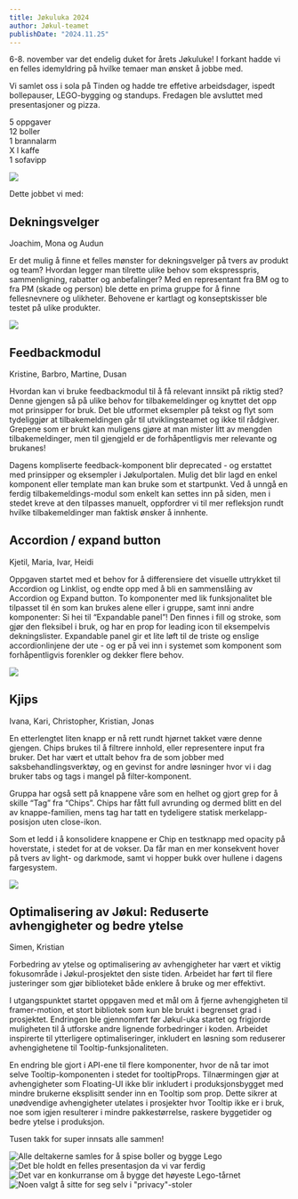 ```yaml
---
title: Jøkuluka 2024
author: Jøkul-teamet
publishDate: "2024.11.25"
---
```


6-8. november var det endelig duket for årets Jøkuluke!
I forkant hadde vi en felles idemyldring på hvilke temaer man ønsket å jobbe med.

Vi samlet oss i sola på Tinden og hadde tre effetive arbeidsdager, ispedt bollepauser, LEGO-bygging og standups. Fredagen ble avsluttet med presentasjoner og pizza.

<div style={{ fontSize: "2em" }}>
    5 oppgaver
    <br />
    12 boller
    <br />
    1 brannalarm
    <br />
    X l kaffe
    <br />
    1 sofavipp
    <br />
</div>

![](/assets/blog/updates/jokul-uke-2024/IMG_2412.jpg)

Dette jobbet vi med:

## Dekningsvelger

Joachim, Mona og Audun

Er det mulig å finne et felles mønster for dekningsvelger på tvers av produkt og team? Hvordan legger man tilrette ulike behov som ekspresspris, sammenligning, rabatter og anbefalinger? Med en representant fra BM og to fra PM (skade og person) ble dette en prima gruppe for å finne fellesnevnere og ulikheter. Behovene er kartlagt og konseptskisser ble testet på ulike produkter.

![](/assets/blog/updates/jokul-uke-2024/dekningsvelger.png)

## Feedbackmodul

Kristine, Barbro, Martine, Dusan

Hvordan kan vi bruke feedbackmodul til å få relevant innsikt på riktig sted? Denne gjengen så på ulike behov for tilbakemeldinger og knyttet det opp mot prinsipper for bruk. Det ble utformet eksempler på tekst og flyt som tydeliggjør at tilbakemeldingen går til utviklingsteamet og ikke til rådgiver. Grepene som er brukt kan muligens gjøre at man mister litt av mengden tilbakemeldinger, men til gjengjeld er de forhåpentligvis mer relevante og brukanes!

Dagens kompliserte feedback-komponent blir deprecated - og erstattet med prinsipper og eksempler i Jøkulportalen. Mulig det blir lagd en enkel komponent eller template man kan bruke som et startpunkt. Ved å unngå en ferdig tilbakemeldings-modul som enkelt kan settes inn på siden, men i stedet kreve at den tilpasses manuelt, oppfordrer vi til mer refleksjon rundt hvilke tilbakemeldinger man faktisk ønsker å innhente.

[](/assets/blog/updates/jokul-uke-2024/feedback.png)

## Accordion / expand button

Kjetil, Maria, Ivar, Heidi

Oppgaven startet med et behov for å differensiere det visuelle uttrykket til Accordion og Linklist, og endte opp med å bli en sammenslåing av Accordion og Expand button. To komponenter med lik funksjonalitet ble tilpasset til én som kan brukes alene eller i gruppe, samt inni andre komponenter: Si hei til “Expandable panel”!
Den finnes i fill og stroke, som gjør den fleksibel i bruk, og har en prop for leading icon til eksempelvis dekningslister.
Expandable panel gir et lite løft til de triste og enslige accordionlinjene der ute - og er på vei inn i systemet som komponent som forhåpentligvis forenkler og dekker flere behov.

![](/assets/blog/updates/jokul-uke-2024/expandable.png)

## Kjips

Ivana, Kari, Christopher, Kristian, Jonas

En etterlengtet liten knapp er nå rett rundt hjørnet takket være denne gjengen. Chips brukes til å filtrere innhold, eller representere input fra bruker. Det har vært et uttalt behov fra de som jobber med saksbehandlingsverktøy, og en gevinst for andre løsninger hvor vi i dag bruker tabs og tags i mangel på filter-komponent.

Gruppa har også sett på knappene våre som en helhet og gjort grep for å skille “Tag” fra “Chips”. Chips har fått full avrunding og dermed blitt en del av knappe-familien, mens tag har tatt en tydeligere statisk merkelapp-posisjon uten close-ikon.

Som et ledd i å konsolidere knappene er Chip en testknapp med opacity på hoverstate, i stedet for at de vokser. Da får man en mer konsekvent hover på tvers av light- og darkmode, samt vi hopper bukk over hullene i dagens fargesystem.

![](/assets/blog/updates/jokul-uke-2024/chips.png)

## Optimalisering av Jøkul: Reduserte avhengigheter og bedre ytelse

Simen, Kristian

Forbedring av ytelse og optimalisering av avhengigheter har vært et viktig fokusområde i Jøkul-prosjektet den siste tiden. Arbeidet har ført til flere justeringer som gjør biblioteket både enklere å bruke og mer effektivt.

I utgangspunktet startet oppgaven med et mål om å fjerne avhengigheten til framer-motion, et stort bibliotek som kun ble brukt i begrenset grad i prosjektet. Endringen ble gjennomført før Jøkul-uka startet og frigjorde muligheten til å utforske andre lignende forbedringer i koden. Arbeidet inspirerte til ytterligere optimaliseringer, inkludert en løsning som reduserer avhengighetene til Tooltip-funksjonaliteten.

En endring ble gjort i API-ene til flere komponenter, hvor de nå tar imot selve Tooltip-komponenten i stedet for tooltipProps. Tilnærmingen gjør at avhengigheter som Floating-UI ikke blir inkludert i produksjonsbygget med mindre brukerne eksplisitt sender inn en Tooltip som prop. Dette sikrer at unødvendige avhengigheter utelates i prosjekter hvor Tooltip ikke er i bruk, noe som igjen resulterer i mindre pakkestørrelse, raskere byggetider og bedre ytelse i produksjon.

Tusen takk for super innsats alle sammen!

![Alle deltakerne samles for å spise boller og bygge Lego](/assets/blog/updates/jokul-uke-2024/IMG_2401.jpg)
![Det ble holdt en felles presentasjon da vi var ferdig](/assets/blog/updates/jokul-uke-2024/IMG_2419.jpg)
![Det var en konkurranse om å bygge det høyeste Lego-tårnet](/assets/blog/updates/jokul-uke-2024/IMG_2408.jpg)
![Noen valgt å sitte for seg selv i "privacy"-stoler](/assets/blog/updates/jokul-uke-2024/IMG_2409.jpg)
